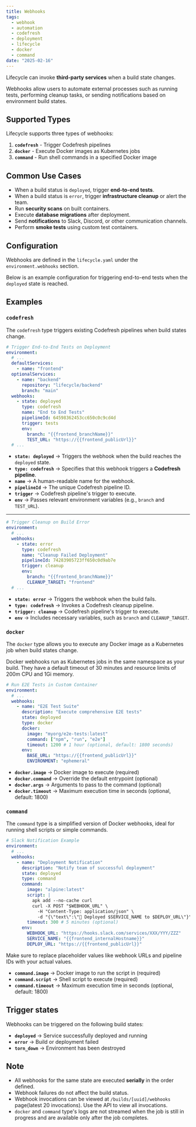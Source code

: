 ```yaml
---
title: Webhooks
tags:
  - webhook
  - automation
  - codefresh
  - deployment
  - lifecycle
  - docker
  - command
date: "2025-02-16"
---
```



Lifecycle can invoke **third-party services** when a build state changes.

Webhooks allow users to automate external processes such as running tests, performing cleanup tasks, or sending notifications based on environment build states.

## Supported Types

Lifecycle supports three types of webhooks:

1. **`codefresh`** - Trigger Codefresh pipelines
2. **`docker`** - Execute Docker images as Kubernetes jobs
3. **`command`** - Run shell commands in a specified Docker image

## Common Use Cases

- When a build status is `deployed`, trigger **end-to-end tests**.
- When a build status is `error`, trigger **infrastructure cleanup** or alert the team.
- Run **security scans** on built containers.
- Execute **database migrations** after deployment.
- Send **notifications** to Slack, Discord, or other communication channels.
- Perform **smoke tests** using custom test containers.

## Configuration

Webhooks are defined in the `lifecycle.yaml` under the `environment.webhooks` section.

Below is an example configuration for triggering end-to-end tests when the `deployed` state is reached.

## Examples

### `codefresh`

The `codefresh` type triggers existing Codefresh pipelines when build states change.

```yaml
# Trigger End-to-End Tests on Deployment
environment:
  # ...
  defaultServices:
    - name: "frontend"
  optionalServices:
    - name: "backend"
      repository: "lifecycle/backend"
      branch: "main"
  webhooks:
    - state: deployed
      type: codefresh
      name: "End to End Tests"
      pipelineId: 64598362453cc650c0c9cd4d
      trigger: tests
      env:
        branch: "{{frontend_branchName}}"
        TEST_URL: "https://{{frontend_publicUrl}}"
  # ...
```

- **`state: deployed`** → Triggers the webhook when the build reaches the `deployed` state.
- **`type: codefresh`** → Specifies that this webhook triggers a **Codefresh pipeline**.
- **`name`** → A human-readable name for the webhook.
- **`pipelineId`** → The unique Codefresh pipeline ID.
- **`trigger`** → Codefresh pipeline's trigger to execute.
- **`env`** → Passes relevant environment variables (e.g., `branch` and `TEST_URL`).

---

```yaml
# Trigger Cleanup on Build Error
environment:
  # ...
  webhooks:
    - state: error
      type: codefresh
      name: "Cleanup Failed Deployment"
      pipelineId: 74283905723ff650c0d9ab7e
      trigger: cleanup
      env:
        branch: "{{frontend_branchName}}"
        CLEANUP_TARGET: "frontend"
  # ...
```

- **`state: error`** → Triggers the webhook when the build fails.
- **`type: codefresh`** → Invokes a Codefresh cleanup pipeline.
- **`trigger: cleanup`** → Codefresh pipeline's trigger to execute.
- **`env`** → Includes necessary variables, such as `branch` and `CLEANUP_TARGET`.

### `docker`

The `docker` type allows you to execute any Docker image as a Kubernetes job when build states change.

<Callout type="info">
  Docker webhooks run as Kubernetes jobs in the same namespace as your build.
  They have a default timeout of 30 minutes and resource limits of 200m CPU and
  1Gi memory.
</Callout>

```yaml
# Run E2E Tests in Custom Container
environment:
  # ...
  webhooks:
    - name: "E2E Test Suite"
      description: "Execute comprehensive E2E tests"
      state: deployed
      type: docker
      docker:
        image: "myorg/e2e-tests:latest"
        command: ["npm", "run", "e2e"]
        timeout: 1200 # 1 hour (optional, default: 1800 seconds)
      env:
        BASE_URL: "https://{{frontend_publicUrl}}"
        ENVIRONMENT: "ephemeral"
```

- **`docker.image`** → Docker image to execute (required)
- **`docker.command`** → Override the default entrypoint (optional)
- **`docker.args`** → Arguments to pass to the command (optional)
- **`docker.timeout`** → Maximum execution time in seconds (optional, default: 1800)

### `command`

The `command` type is a simplified version of Docker webhooks, ideal for running shell scripts or simple commands.

```yaml
# Slack Notification Example
environment:
  # ...
  webhooks:
    - name: "Deployment Notification"
      description: "Notify team of successful deployment"
      state: deployed
      type: command
      command:
        image: "alpine:latest"
        script: |
          apk add --no-cache curl
          curl -X POST "$WEBHOOK_URL" \
            -H "Content-Type: application/json" \
            -d "{\"text\":\"🚀 Deployed $SERVICE_NAME to $DEPLOY_URL\"}"
        timeout: 300 # 5 minutes (optional)
      env:
        WEBHOOK_URL: "https://hooks.slack.com/services/XXX/YYY/ZZZ"
        SERVICE_NAME: "{{frontend_internalHostname}}"
        DEPLOY_URL: "https://{{frontend_publicUrl}}"
```

<Callout type="warning">
  Make sure to replace placeholder values like webhook URLs and pipeline IDs
  with your actual values.
</Callout>

- **`command.image`** → Docker image to run the script in (required)
- **`command.script`** → Shell script to execute (required)
- **`command.timeout`** → Maximum execution time in seconds (optional, default: 1800)

## Trigger states

Webhooks can be triggered on the following build states:

- **`deployed`** → Service successfully deployed and running
- **`error`** → Build or deployment failed
- **`torn_down`** → Environment has been destroyed

## Note

- All webhooks for the same state are executed **serially** in the order defined.
- Webhook failures do not affect the build status.
- Webhook invocations can be viewed at `/builds/[uuid]/webhooks` page(latest 20 invocations). Use the API to view all invocations.
- `docker` and `command` type's logs are not streamed when the job is still in progress and are available only after the job completes.
